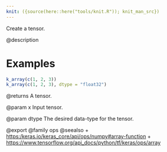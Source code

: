 ```yaml
---
knit: ({source(here::here("tools/knit.R")); knit_man_src})
---
```

Create a tensor.

@description

# Examples
```r
k_array(c(1, 2, 3))
k_array(c(1, 2, 3), dtype = "float32")
```

@returns
A tensor.

@param x
Input tensor.

@param dtype
The desired data-type for the tensor.

@export
@family ops
@seealso
+ <https:/keras.io/keras_core/api/ops/numpy#array-function>
+ <https://www.tensorflow.org/api_docs/python/tf/keras/ops/array>

